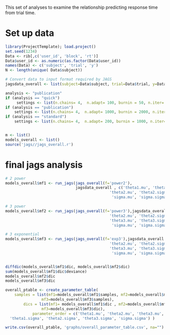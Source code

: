 This set of analyses to examine the relationship predicting response time from trial time.


# Set up data
```r
library(ProjectTemplate); load.project()
set.seed(1234)
Data <- rib[,c('user_id', 'block', 'rt')]
Data$user_id <- as.numeric(as.factor(Data$user_id))
names(Data) <- c('subject', 'trial', 'y')
N <- length(unique( Data$subject))

# Convert data to input format required by JAGS
jagsdata_overall <- list(subject=Data$subject, trial=Data$trial, y=Data$y, N=nrow(Data))

analysis <- "publication"
if (analysis == "quick")
     settings <- list(n.chains= 4,  n.adapt= 100, burnin = 50, n.iter= 100, thin=1)
if (analysis == "publication")
    settings <- list(n.chains= 4,  n.adapt= 1000, burnin = 2000, n.iter= 25000, thin=1)
if (analysis == "standard")
    settings <- list(n.chains= 4,  n.adapt= 200, burnin = 1000, n.iter= 2000, thin=1)


m <- list()
models_overall <- list()
source('jags//jags_overall.r')
```



# final jags analysis
```r
# 2 power
models_overall$mf1 <- run_jags(jags_overall(f='power2'),
                               jagsdata_overall , c('theta1.mu', 'theta1.sigma', 
                                              'theta2.mu', 'theta2.sigma' ,
                                               'sigma.mu', 'sigma.sigma'), dic.run=TRUE)

# 3 power
models_overall$mf2 <- run_jags(jags_overall(f='power3'),jagsdata_overall , c('theta1.mu', 'theta1.sigma', 
                                              'theta2.mu', 'theta2.sigma' ,
                                              'theta3.mu', 'theta3.sigma', 
                                               'sigma.mu', 'sigma.sigma'), dic.run=TRUE)

# 3 exponential
models_overall$mf3 <- run_jags(jags_overall(f='exp3'),jagsdata_overall , c('theta1.mu', 'theta1.sigma', 
                                              'theta2.mu', 'theta2.sigma' ,
                                              'theta3.mu', 'theta3.sigma', 
                                               'sigma.mu', 'sigma.sigma'), dic.run=TRUE)


diffdic(models_overall$mf1$dic, models_overall$mf2$dic)
sum(models_overall$mf1$dic$deviance)
models_overall$mf2$dic
models_overall$mf3$dic

overall_ptable <- create_parameter_table(
    samples = list(mf1=models_overall$mf1$samples, mf2=models_overall$mf2$samples, 
                mf3=models_overall$mf3$samples),
        dics = list(mf1= models_overall$mf1$dic , mf2=models_overall$mf2$dic, 
                mf3=models_overall$mf3$dic),
            parameter_order = c('theta1.mu', 'theta2.mu', 'theta3.mu', 'sigma.mu', 
  'theta1.sigma', 'theta2.sigma', 'theta3.sigma', 'sigma.sigma') )

write.csv(overall_ptable, 'graphs/overall_parameter_table.csv', na="")
```